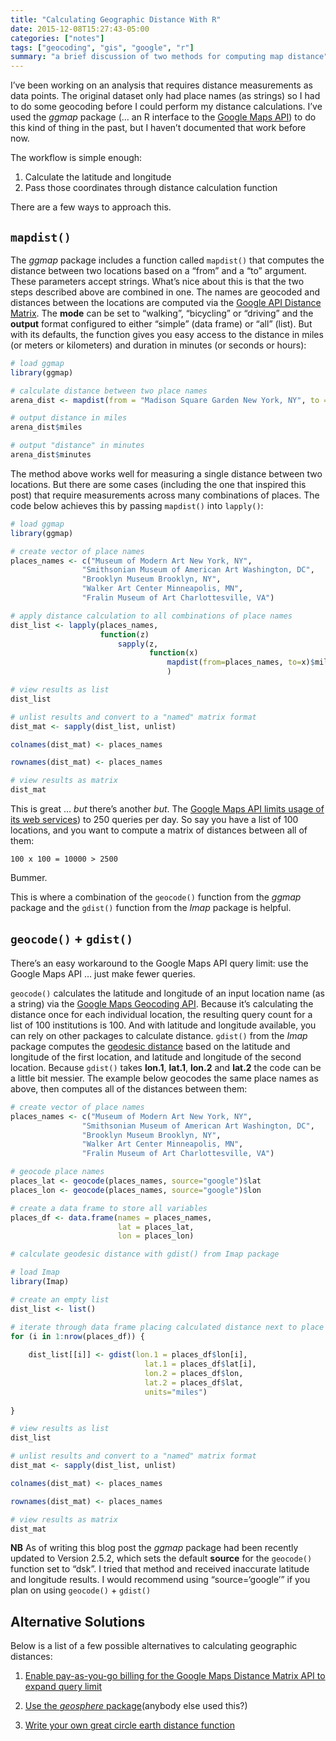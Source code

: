 ```yaml
---
title: "Calculating Geographic Distance With R"
date: 2015-12-08T15:27:43-05:00
categories: ["notes"]
tags: ["geocoding", "gis", "google", "r"]
summary: "a brief discussion of two methods for computing map distance"
---
```


I've been working on an analysis that requires distance measurements as data points. The original dataset only had place names (as strings) so I had to do some geocoding before I could perform my distance calculations. I've used the *ggmap* package (... an R interface to the [Google Maps API](https://developers.google.com/maps/documentation/geocoding/intro?csw=1)) to do this kind of thing in the past, but I haven't documented that work before now. 

The workflow is simple enough:

1. Calculate the latitude and longitude
2. Pass those coordinates through distance calculation function

There are a few ways to approach this. 

## `mapdist()`

The *ggmap* package includes a function called `mapdist()` that computes the distance between two locations based on a "from" and a "to" argument. These parameters accept strings. What's nice about this is that the two steps described above are combined in one. The names are geocoded and distances between the locations are computed via the [Google API Distance Matrix](https://developers.google.com/maps/documentation/distance-matrix/intro?hl=en). The **mode** can be set to "walking", "bicycling" or "driving" and the **output** format configured to either "simple" (data frame) or "all" (list). But with its defaults, the function gives you easy access to the distance in miles (or meters or kilometers) and duration in minutes (or seconds or hours):

```r
# load ggmap
library(ggmap)

# calculate distance between two place names
arena_dist <- mapdist(from = "Madison Square Garden New York, NY", to = "The Palace of Auburn Hills Auburn Hills, MI")

# output distance in miles
arena_dist$miles

# output "distance" in minutes
arena_dist$minutes
```

The method above works well for measuring a single distance between two locations. But there are some cases (including the one that inspired this post) that require measurements across many combinations of places. The code below achieves this by passing `mapdist()` into `lapply()`:

```r
# load ggmap
library(ggmap)

# create vector of place names
places_names <- c("Museum of Modern Art New York, NY",
                "Smithsonian Museum of American Art Washington, DC",
                "Brooklyn Museum Brooklyn, NY",
                "Walker Art Center Minneapolis, MN",
                "Fralin Museum of Art Charlottesville, VA")

# apply distance calculation to all combinations of place names
dist_list <- lapply(places_names, 
                    function(z) 
                        sapply(z, 
                               function(x) 
                                   mapdist(from=places_names, to=x)$miles)
                                   )

# view results as list
dist_list

# unlist results and convert to a "named" matrix format
dist_mat <- sapply(dist_list, unlist)

colnames(dist_mat) <- places_names

rownames(dist_mat) <- places_names

# view results as matrix
dist_mat
```

This is great ... *but* there's another *but*. The [Google Maps API limits usage of its web services](https://developers.google.com/maps/documentation/business/articles/usage_limits)) to 250 queries per day. So say you have a list of 100 locations, and you want to compute a matrix of distances between all of them: 

`100 x 100 = 10000 > 2500`

Bummer.

This is where a combination of the `geocode()` function from the *ggmap* package and the `gdist()` function from the *Imap* package is helpful.

## `geocode()` + `gdist()`

There's an easy workaround to the Google Maps API query limit: use the Google Maps API ... just make fewer queries.

`geocode()` calculates the latitude and longitude of an input location name (as a string) via the [Google Maps Geocoding API](https://developers.google.com/maps/documentation/geocoding/intro?csw=1). Because it's calculating the distance once for each individual location, the resulting query count for a list of 100 institutions is 100. And with latitude and longitude available, you can rely on other packages to calculate distance. `gdist()` from the *Imap* package computes the [geodesic distance](https://en.wikipedia.org/wiki/Geographical_distance) based on the latitude and longitude of the first location, and latitude and longitude of the second location. Because `gdist()` takes **lon.1**, **lat.1**, **lon.2** and **lat.2** the code can be a little bit messier. The example below geocodes the same place names as above, then computes all of the distances between them:

```r
# create vector of place names
places_names <- c("Museum of Modern Art New York, NY",
                "Smithsonian Museum of American Art Washington, DC",
                "Brooklyn Museum Brooklyn, NY",
                "Walker Art Center Minneapolis, MN",
                "Fralin Museum of Art Charlottesville, VA")

# geocode place names
places_lat <- geocode(places_names, source="google")$lat
places_lon <- geocode(places_names, source="google")$lon

# create a data frame to store all variables
places_df <- data.frame(names = places_names,
                        lat = places_lat,
                        lon = places_lon)

# calculate geodesic distance with gdist() from Imap package

# load Imap
library(Imap)

# create an empty list
dist_list <- list()

# iterate through data frame placing calculated distance next to place place names
for (i in 1:nrow(places_df)) {
    
    dist_list[[i]] <- gdist(lon.1 = places_df$lon[i], 
                              lat.1 = places_df$lat[i], 
                              lon.2 = places_df$lon, 
                              lat.2 = places_df$lat, 
                              units="miles")
    
}

# view results as list
dist_list

# unlist results and convert to a "named" matrix format
dist_mat <- sapply(dist_list, unlist)

colnames(dist_mat) <- places_names

rownames(dist_mat) <- places_names

# view results as matrix
dist_mat
```

**NB** As of writing this blog post the *ggmap* package had been recently updated to Version 2.5.2, which sets the default **source** for the `geocode()` function set to "dsk". I tried that method and received inaccurate latitude and longitude results. I would recommend using "source='google'" if you plan on using `geocode()` + `gdist()`

## Alternative Solutions

Below is a list of a few possible alternatives to calculating geographic distances:

1. [Enable pay-as-you-go billing for the Google Maps Distance Matrix API to expand query limit](https://developers.google.com/maps/documentation/distance-matrix/usage-limits)

2. [Use the *geosphere* package](https://cran.r-project.org/web/packages/geosphere/geosphere.pdf)(anybody else used this?)

3. [Write your own great circle earth distance function](http://www.r-bloggers.com/great-circle-distance-calculations-in-r/)

